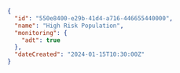 ```json
{
  "id": "550e8400-e29b-41d4-a716-446655440000",
  "name": "High Risk Population",
  "monitoring": {
    "adt": true
  },
  "dateCreated": "2024-01-15T10:30:00Z"
}
```
